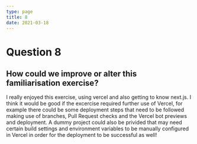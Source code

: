 ```yaml
---
type: page
title: 8
date: 2021-03-18
---
```


# Question 8

## How could we improve or alter this familiarisation exercise?

I really enjoyed this exercise, using vercel and also getting to know next.js. I think it would be good if the excercise required further use of Vercel, for example there could be some deployment steps that need to be followed making use of branches, Pull Request checks and the Vercel bot previews and deployment. A dummy project could also be privided that may need certain build settings and environment variables to be manually configured in Vercel in order for the deployment to be successful as well!
